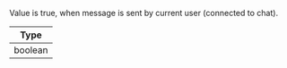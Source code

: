 Value is true, when message is sent by current user (connected to chat).

| Type |
| - |
| boolean |
